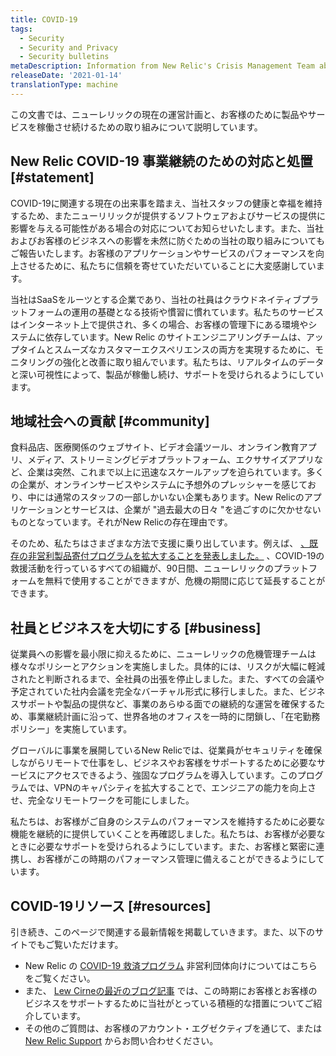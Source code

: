 ```yaml
---
title: COVID-19
tags:
  - Security
  - Security and Privacy
  - Security bulletins
metaDescription: Information from New Relic's Crisis Management Team about COVID-19 (also known as novel coronavirus).
releaseDate: '2021-01-14'
translationType: machine
---
```


この文書では、ニューレリックの現在の運営計画と、お客様のために製品やサービスを稼働させ続けるための取り組みについて説明しています。

## New Relic COVID-19 事業継続のための対応と処置 [#statement]

COVID-19に関連する現在の出来事を踏まえ、当社スタッフの健康と幸福を維持するため、またニューリリックが提供するソフトウェアおよびサービスの提供に影響を与える可能性がある場合の対応についてお知らせいたします。また、当社およびお客様のビジネスへの影響を未然に防ぐための当社の取り組みについてもご報告いたします。お客様のアプリケーションやサービスのパフォーマンスを向上させるために、私たちに信頼を寄せていただいていることに大変感謝しています。

当社はSaaSをルーツとする企業であり、当社の社員はクラウドネイティブプラットフォームの運用の基礎となる技術や慣習に慣れています。私たちのサービスはインターネット上で提供され、多くの場合、お客様の管理下にある環境やシステムに依存しています。New Relic のサイトエンジニアリングチームは、アップタイムとスムーズなカスタマーエクスペリエンスの両方を実現するために、モニタリングの強化と改善に取り組んでいます。私たちは、リアルタイムのデータと深い可視性によって、製品が稼働し続け、サポートを受けられるようにしています。

## 地域社会への貢献 [#community]

食料品店、医療関係のウェブサイト、ビデオ会議ツール、オンライン教育アプリ、メディア、ストリーミングビデオプラットフォーム、エクササイズアプリなど、企業は突然、これまで以上に迅速なスケールアップを迫られています。多くの企業が、オンラインサービスやシステムに予想外のプレッシャーを感じており、中には通常のスタッフの一部しかいない企業もあります。New Relicのアプリケーションとサービスは、企業が "過去最大の日々 "を過ごすのに欠かせないものとなっています。それがNew Relicの存在理由です。

そのため、私たちはさまざまな方法で支援に乗り出しています。例えば、 [、既存の非営利製品寄付プログラムを拡大することを発表しました。](https://blog.newrelic.com/product-news/new-relic-covid-19-relief-program/) 、COVID-19の救援活動を行っているすべての組織が、90日間、ニューレリックのプラットフォームを無料で使用することができますが、危機の期間に応じて延長することができます。

## 社員とビジネスを大切にする [#business]

従業員への影響を最小限に抑えるために、ニューレリックの危機管理チームは様々なポリシーとアクションを実施しました。具体的には、リスクが大幅に軽減されたと判断されるまで、全社員の出張を停止しました。また、すべての会議や予定されていた社内会議を完全なバーチャル形式に移行しました。また、ビジネスサポートや製品の提供など、事業のあらゆる面での継続的な運営を確保するため、事業継続計画に沿って、世界各地のオフィスを一時的に閉鎖し、「在宅勤務ポリシー」を実施しています。

グローバルに事業を展開しているNew Relicでは、従業員がセキュリティを確保しながらリモートで仕事をし、ビジネスやお客様をサポートするために必要なサービスにアクセスできるよう、強固なプログラムを導入しています。このプログラムでは、VPNのキャパシティを拡大することで、エンジニアの能力を向上させ、完全なリモートワークを可能にしました。

私たちは、お客様がご自身のシステムのパフォーマンスを維持するために必要な機能を継続的に提供していくことを再確認しました。私たちは、お客様が必要なときに必要なサポートを受けられるようにしています。また、お客様と緊密に連携し、お客様がこの時期のパフォーマンス管理に備えることができるようにしています。

## COVID-19リソース [#resources]

引き続き、このページで関連する最新情報を掲載していきます。また、以下のサイトでもご覧いただけます。

* New Relic の [COVID-19 救済プログラム](https://blog.newrelic.com/product-news/new-relic-covid-19-relief-program/) 非営利団体向けについてはこちらをご覧ください。
* また、 [Lew Cirneの最近のブログ記事](https://blog.newrelic.com/product-news/message-to-new-relic-customers-covid-19-support/) では、この時期にお客様とお客様のビジネスをサポートするために当社がとっている積極的な措置についてご紹介しています。
* その他のご質問は、お客様のアカウント・エグゼクティブを通じて、または [New Relic Support](https://support.newrelic.com) からお問い合わせください。